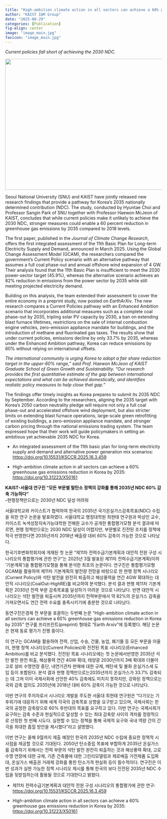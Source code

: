 ```yaml
---
title: "High-ambition climate action in all sectors can achieve a 60% greenhouse gas emissions reduction in Korea by 2035"
author: "KAIST IAM Group"
date: "2025-08-29"
categories: [Publication]
fig-align: center
image: "image_main.jpg"
favicon: "image_main.jpg"
---
```


*Current policies fall short of achieving the 2030 NDC.*

![](image_main.jpg){fig-align="center" width="650" height="420"}

Seoul National University (SNU) and KAIST have jointly released new research findings that provide a pathway for Korea’s 2035 nationally determined contribution (NDC). The study, conducted by Hyuntae Choi and Professor Sangin Park of SNU together with Professor Haewon McJeon of KAIST, concludes that while current policies make it unlikely to achieve the 2030 NDC, stronger measures could enable a 60 percent reduction in greenhouse gas emissions by 2035 compared to 2018 levels.

The first paper, published in the *Journal of Climate Change Research*, offers the first integrated assessment of the 11th Basic Plan for Long-term Electricity Supply and Demand, announced in March 2025. Using the Global Change Assessment Model (GCAM), the researchers compared the government’s Current Policy scenario with an alternative pathway that assumes a full coal phase-out and annual offshore wind expansion of 4 GW. Their analysis found that the 11th Basic Plan is insufficient to meet the 2030 power-sector target (45.9%), whereas the alternative scenario achieves an 82% reduction in emissions from the power sector by 2035 while still meeting projected electricity demand.

Building on this analysis, the team extended their assessment to cover the entire economy in a preprint study, now posted on *EarthArXiv*. The new research compares a Current Policies pathway with an Enhanced Ambition scenario that incorporates additional measures such as a complete coal phase-out by 2035, tripling solar PV capacity by 2030, a ban on extending blast furnace lifetimes, restrictions on the sale of internal combustion engine vehicles, zero-emission appliance mandate for buildings, and the introduction of methane and fluorinated gas taxes. The results show that under current policies, emissions decline by only 33.7% by 2035, whereas under the Enhanced Ambition pathway, Korea can reduce emissions by 60% without relying on international offsets.

*The international community is urging Korea to adopt a fair share reduction target in the upper-60% range,” said Prof. Haewon McJeon of KAIST Graduate School of Green Growth and Sustainability. “Our research provides the first quantitative estimate of the gap between international expectations and what can be achieved domestically, and identifies realistic policy measures to help close that gap.”*

The findings offer timely insights as Korea prepares to submit its 2035 NDC by September. According to the researchers, aligning the 2035 target with Korea’s 2050 carbon neutrality pledge will require not only a full coal phase-out and accelerated offshore wind deployment, but also stricter limits on extending blast furnace operations, large-scale green retrofitting of existing buildings, a zero-emission appliance mandate, and stronger carbon pricing through the national emissions trading system. The team expressed hope that their work will guide policymakers in setting an ambitious yet achievable 2035 NDC for Korea.

-   An integrated assessment of the 11th basic plan for long-term electricity supply and demand and alternative power generation mix scenarios: <https://doi.org/10.15531/KSCCR.2025.16.3.459>

-   High-ambition climate action in all sectors can achieve a 60% greenhouse gas emissions reduction in Korea by 2035: <https://doi.org/10.31223/X50161>

**KAIST-서울대 연구진 "모든 부문별 탈탄소 정책의 강화를 통해 2035년 NDC 60% 감축 가능하다"**\
**-**현행정책만으로는 2030년 NDC 달성 어려워

서울대학교와 카이스트가 협력하여 한국의 2035년 국가온실가스감축목표(NDC) 수립을 위한 연구 논문을 발표하였다. 서울대학교 행정대학원 최현태 연구원과 박상인 교수, 카이스트 녹색성장지속가능대학원 전해원 교수가 공개한 통합평가모형 분석 결과에 따르면, 현행 정책만으로는 2030 NDC 달성이 어렵지만, 부문별로 진전된 조치를 정책에 적극 반영한다면 2035년까지 2018년 배출량 대비 60% 감축이 가능한 것으로 나타났다.

한국기후변화학회지에 게재된 첫 논문 “제11차 전력수급기본계획과 대안적 전원 구성 시나리오의 통합평가에 관한 연구”는 2025년 3월 발표된 제11차 전력수급기본계획(이하 ‘기본계획’)을 통합평가모형을 통해 분석한 최초의 논문이다. 연구진은 통합평가모형 GCAM을 활용하여 제11차 기본계획의 발전량 전망을 바탕으로 한 현행 정책 시나리오(Current Policy)와 석탄 발전을 완전히 퇴출하고 해상풍력을 연간 4GW 확대하는 대안적 시나리오(CoalOut-HighRE)를 비교하여 분석했다. 분석 결과 현행 제11차 기본계획은 2030년 전력 부문 감축목표를 달성하기 어려운 것으로 나타났다. 반면 대안적 시나리오는 석탄 발전을 퇴출시켜 2035년까지 전력부문에서 약 82%의 온실가스 감축을 가져오면서도 연간 전력 수요를 충족시키기에 충분한 것으로 나타났다.

동연구진은경제 전 부문을 포괄하는 두번째 논문 “High-ambition climate action in all sectors can achieve a 60% greenhouse gas emissions reduction in Korea by 2035” 연구를 프리프린트(preprint) 형태로 “Earth Arxiv”에 등록했다. 해당 논문은 현재 동료 평가가 진행 중이다.

이 연구는 GCAM을 활용하여 전력, 산업, 수송, 건물, 농업, 폐기물 등 모든 부문을 아울러, 현행 정책 시나리오(Current Policies)와 진전된 목표 시나리오(Enhanced Ambition)를 비교 분석했다. 진전된 목표 시나리오에는 첫 논문에서반영한 2035년 석탄 발전 완전 퇴출, 해상풍력 연간 4GW 확대, 태양광 2030년까지 3배 확대와 더불어 고로 설비 수명연장 중단, 내연기관차 판매에 대한 규제, 메탄세 및 불화 온실가스세 도입 등이 포함된다. 분석 결과 현행 정책만으로는2035년까지 온실가스가 33.7% 감축되는 데 그쳐 이미 국제사회에 선언한 40% 감축에도 미치지 못하지만, 강화된 정책으로는 국외 감축 없이도 2035년에 2018년 대비 60% 감축이 가능한 것으로 나타났다.

이번 연구의 주저자로서 시나리오 개발을 주도한 서울대 최현태 연구원은 "다가오는 기후위기에 대응하기 위해 세계 각국의 감축목표 상향을 요구받고 있으며, 국제사회는 한국의 공정한 감축량으로 60% 후반대의 목표를 요구하고 있다. 이번 연구는 국제사회가 요구하는 감축 수준과 현실적으로 달성할 수 있는 최대 감축량 사이의 격차를 정량적으로 산정한 첫 번째 시도다. 실현할 수 있는 정책을 통해 국제적 요구와 국내 역량 간의 간극을 최대한 좁힐 방안을 제시했다"라고 설명했다.

이번 연구는 올해 9월까지 제출 예정인 한국의 2035년 NDC 수립에 중요한 정책적 시사점을 제공할 것으로 기대된다. 2050년 탄소중립 목표에 부합하게 2035년 온실가스를 감축하기 위해서는 전력 부문의 석탄 발전 완전히 퇴출하는 것과 해상풍력 확대, 고로 수명 연장에 대한 규제, 기존 건축물에 대한 그린리모델링과 제로배출 가전제품 도입확대, 온실가스 배출권 거래제 강화를 통한 탄소가격 현실화 등이 필수적이다. 연구진은 이번 성과가 실현 가능한 정책 시나리오 제시를 통해 한국의 보다 진전된 2035년 NDC 수립을 뒷받침하는데 활용될 것으로 기대한다고 밝혔다.

-   제11차 전력수급기본계획과 대안적 전원 구성 시나리오의 통합평가에 관한 연구: <https://doi.org/10.15531/KSCCR.2025.16.3.459>

-   High-ambition climate action in all sectors can achieve a 60% greenhouse gas emissions reduction in Korea by 2035: <https://doi.org/10.31223/X50161>
